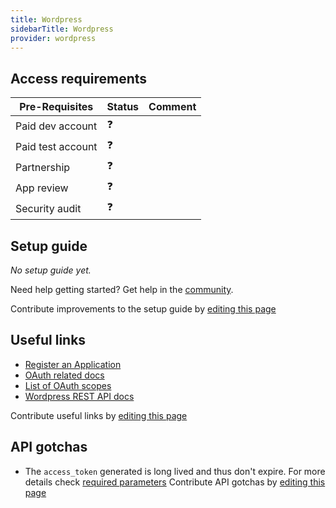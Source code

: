 ```yaml
---
title: Wordpress
sidebarTitle: Wordpress
provider: wordpress
---
```



<Overview />
<PreBuiltTooling provider={providers[pageMetadata.provider]} />
<PreBuiltUseCases />

## Access requirements
| Pre-Requisites | Status | Comment|
| - | - | - |
| Paid dev account | ❓ |  |
| Paid test account | ❓ |  |
| Partnership | ❓ | |
| App review | ❓ |  |
| Security audit | ❓ | |


## Setup guide

_No setup guide yet._

<Tip>Need help getting started? Get help in the [community](https://nango.dev/slack).</Tip>

<Note>Contribute improvements to the setup guide by [editing this page](https://github.com/nangohq/nango/tree/master/docs-v2/integrations/all/wordpress.mdx)</Note>


## Useful links

-   [Register an Application](https://developer.wordpress.com/apps/)
-   [OAuth related docs](https://developer.wordpress.com/docs/oauth2/)
-   [List of OAuth scopes](https://developer.wordpress.com/docs/oauth2/#token-scope)
-   [Wordpress REST API docs](https://developer.wordpress.com/docs/api/)

<Note>Contribute useful links by [editing this page](https://github.com/nangohq/nango/tree/master/docs-v2/integrations/all/wordpress.mdx)</Note>

## API gotchas
- The `access_token` generated is long lived and thus don't expire. For more details check [required parameters](https://developer.wordpress.com/docs/oauth2/#1-required-parameters-)
<Note>Contribute API gotchas by [editing this page](https://github.com/nangohq/nango/tree/master/docs-v2/integrations/all/wordpress.mdx)</Note>
